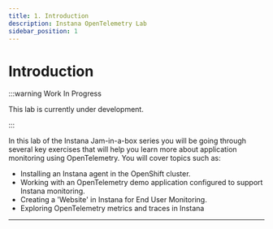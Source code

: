 ```yaml
---
title: 1. Introduction
description: Instana OpenTelemetry Lab
sidebar_position: 1
---
```


# Introduction

:::warning Work In Progress

This lab is currently under development.

:::

In this lab of the Instana Jam-in-a-box series you will be going through several
key exercises that will help you learn more about application monitoring using
OpenTelemetry. You will cover topics such as:

- Installing an Instana agent in the OpenShift cluster.
- Working with an OpenTelemetry demo application configured to support Instana
  monitoring.
- Creating a 'Website' in Instana for End User Monitoring.
- Exploring OpenTelemetry metrics and traces in Instana

---
